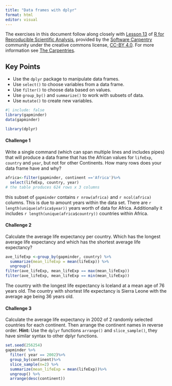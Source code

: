 ```yaml
---
title: "Data frames with dplyr"
format: html
editor: visual
---
```


The exercises in this document follow along closely with [Lesson 13](https://swcarpentry.github.io/r-novice-gapminder/13-dplyr.html) of [R for Reproducible Scientific Analysis](https://swcarpentry.github.io/r-novice-gapminder/), provided by the [Software Carpentry](https://software-carpentry.org/) community under the creative commons license, [CC-BY 4.0](https://creativecommons.org/licenses/by/4.0/). For more information see [The Carpentries](https://carpentries.org/).

::: callout-tip
## Key Points

-   Use the `dplyr` package to manipulate data frames.
-   Use `select()` to choose variables from a data frame.
-   Use `filter()` to choose data based on values.
-   Use `group_by()` and `summarize()` to work with subsets of data.
-   Use `mutate()` to create new variables.
:::

```r
#| include: false
library(gapminder)
data(gapminder)

library(dplyr)
```

#### Challenge 1

Write a single command (which can span multiple lines and includes pipes) that will produce a data frame that has the African values for `lifeExp`, `country` and `year`, but not for other Continents. How many rows does your data frame have and why?

<!-- Challenge 1 answer begin -->

```r
africa<-filter(gapminder, continent =='Africa')%>%
  select(lifeExp, country, year)
# the table produces 624 rows x 3 columns 
```

this subset of `gapminder` contains `r nrow(africa)` and `r ncol(africa)` columns. This is due to amount years within the data set. There are `r length(unique(africa$year))` years worth of data for Africa. Additionally it includes `r length(unique(africa$country))` countries within Africa.

<!-- Challenge 1 answer end -->

#### Challenge 2

Calculate the average life expectancy per country. Which has the longest average life expectancy and which has the shortest average life expectancy?

<!-- Challenge 2 answer begin -->

```r
ave_lifeExp <-group_by(gapminder, country) %>%
  summarize(mean_lifeExp = mean(lifeExp)) %>%
  ungroup()
filter(ave_lifeExp, mean_lifeExp == max(mean_lifeExp))
filter(ave_lifeExp, mean_lifeExp == min(mean_lifeExp))

```

The country with the longest life expectancy is Iceland at a mean age of 76 years old. The country with shortest life expectancy is Sierra Leone with the average age being 36 years old.

<!-- Challenge 2 answer end -->

#### Challenge 3

Calculate the average life expectancy in 2002 of 2 randomly selected countries for each continent. Then arrange the continent names in reverse order. **Hint:** Use the `dplyr` functions `arrange()` and `slice_sample()`, they have similar syntax to other dplyr functions.

<!-- Challenge 3 answer begin -->

```r
set.seed(256254)
gapminder %>%
  filter( year == 2002)%>%
  group_by(continent)%>%
  slice_sample(n=2) %>%
  summarize(mean_lifeExp = mean(lifeExp))%>%
  ungroup() %>%
  arrange(desc(continent))
```

<!-- Challenge 3 answer end -->
